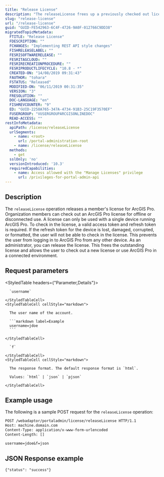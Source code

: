 ```yaml
---
title: "Release License"
description: "The releaseLicense frees up a previously checked out license for offline or disconnected use of ArcGIS Pro."
slug: "release-license"
url: "/release-license"
guid: "GUID-FE542963-6C4F-4726-9A0F-012766C9DD38"
migratedTopicMetadata:
  FTITLE: "Release License"
  FDESCRIPTION: ""
  FCHANGES: "Implementing REST API style changes"
  FISHRELEASELABEL: ""
  FESRISOFTWARERELEASE: ""
  FESRITAGCLOUD: ""
  FESRIRECREATIONPROCEDURE: ""
  FESRIPRODUCTLIFECYCLE: "10.8 - *"
  CREATED-ON: "14/08/2019 09:31:43"
  FAUTHOR: "tohara"
  FSTATUS: "Released"
  MODIFIED-ON: "06/11/2019 00:31:35"
  VERSION: "3"
  FRESOLUTION: ""
  DOC-LANGUAGE: "en"
  FISHREVCOUNTER: "9"
  ED: "GUID-2258A765-347A-4734-91B3-25C19F3570EF"
  FUSERGROUP: "VUSERGROUPARCGISONLINEDOC"
  READ-ACCESS: ""
restInfoMetadata:
  apiPath: /license/releaseLicense
  urlSegments:
    - name: <root>
      url: /portal-administration-root
    - name: /license/releaseLicense
  methods:
    - get
  sslOnly: 'no'
  versionIntroduced: '10.3'
  requiredCapabilities:
    - name: Access allowed with the "Manage Licenses" privilege
      url: /privileges-for-portal-admin-api
---
```


## Description

The `releaseLicense` operation releases a member's license for ArcGIS Pro. Organization members can check out an ArcGIS Pro license for offline or disconnected use. A license can only be used with a single device running ArcGIS Pro. To check in the license, a valid access token and refresh token is required. If the refresh token for the device is lost, damaged, corrupted, or formatted, the user will not be able to check in the license. This prevents the user from logging in to ArcGIS Pro from any other device. As an administrator, you can release the license. This frees the outstanding license and allows the user to check out a new license or use ArcGIS Pro in a connected environment.

##  Request parameters

<StyledTable headers={"Parameter,Details"}>
  <StyledTableRow>
    <StyledTableCell cellStyle="markdown">

      `username` 

    </StyledTableCell>
    <StyledTableCell cellStyle="markdown">

      The user name of the account.

      ```markdown label=Example
      username=jdoe
      ```

    </StyledTableCell>
  </StyledTableRow>
  <StyledTableRow>
    <StyledTableCell cellStyle="markdown">

      `f` 

    </StyledTableCell>
    <StyledTableCell cellStyle="markdown">

      The response format. The default response format is `html`.

      Values: `html` | `json` | `pjson`

    </StyledTableCell>
  </StyledTableRow>
</StyledTable>


## Example usage

The following is a sample POST request for the `releaseLicense` operation:

```markdown
POST /webadaptor/portaladmin/license/releaseLicense HTTP/1.1
Host: machine.domain.com
Content-Type: application/x-www-form-urlencoded
Content-Length: []

username=jdoe&f=json
```

## JSON Response example

```other
{"status": "success"}
```